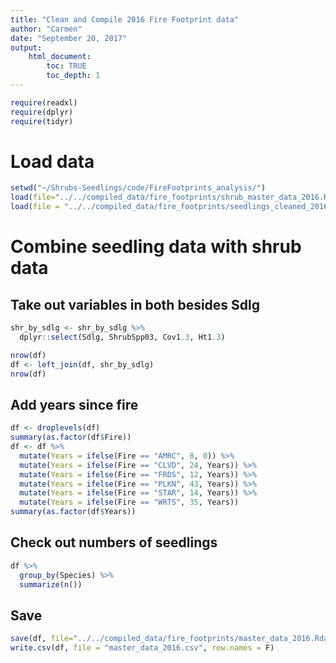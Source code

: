 ```yaml
---
title: "Clean and Compile 2016 Fire Footprint data"
author: "Carmen"
date: "September 20, 2017"
output: 
    html_document:
        toc: TRUE
        toc_depth: 1
---
```


```r
require(readxl)
require(dplyr)
require(tidyr)
```

# Load data
```r
setwd("~/Shrubs-Seedlings/code/FireFootprints_analysis/")
load(file="../../compiled_data/fire_footprints/shrub_master_data_2016.Rdata")
load(file = "../../compiled_data/fire_footprints/seedlings_cleaned_2016.Rdata")
```

# Combine seedling data with shrub data 

## Take out variables in both besides Sdlg
```r
shr_by_sdlg <- shr_by_sdlg %>% 
  dplyr::select(Sdlg, ShrubSpp03, Cov1.3, Ht1.3)
```

```r
nrow(df)
df <- left_join(df, shr_by_sdlg)
nrow(df)
```

## Add years since fire
```r
df <- droplevels(df)
summary(as.factor(df$Fire))
df <- df %>% 
  mutate(Years = ifelse(Fire == "AMRC", 8, 0)) %>% 
  mutate(Years = ifelse(Fire == "CLVD", 24, Years)) %>% 
  mutate(Years = ifelse(Fire == "FRDS", 12, Years)) %>% 
  mutate(Years = ifelse(Fire == "PLKN", 43, Years)) %>% 
  mutate(Years = ifelse(Fire == "STAR", 14, Years)) %>% 
  mutate(Years = ifelse(Fire == "WRTS", 35, Years))
summary(as.factor(df$Years))
```

## Check out numbers of seedlings
```r
df %>% 
  group_by(Species) %>% 
  summarize(n())
```

## Save
```r
save(df, file="../../compiled_data/fire_footprints/master_data_2016.Rdata")
write.csv(df, file = "master_data_2016.csv", row.names = F)
```
